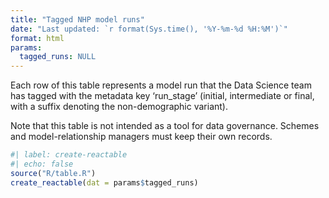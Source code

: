 ---
title: "Tagged NHP model runs"
date: "Last updated: `r format(Sys.time(), '%Y-%m-%d %H:%M')`"
format: html
params:
  tagged_runs: NULL
---

Each row of this table represents a model run that the Data Science team has tagged with the metadata key 'run_stage' (initial, intermediate or final, with a suffix denoting the non-demographic variant).

Note that this table is not intended as a tool for data governance.
Schemes and model-relationship managers must keep their own records.

```{r}
#| label: create-reactable
#| echo: false
source("R/table.R")
create_reactable(dat = params$tagged_runs)
```
